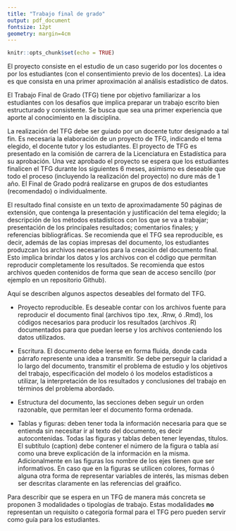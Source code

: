 ```yaml
---
title: "Trabajo final de grado"
output: pdf_document
fontsize: 12pt
geometry: margin=4cm
---
```



```r
knitr::opts_chunk$set(echo = TRUE)
```
<!-- 
El proyecto consiste en el estudio de un caso sugerido por los docentes o por los estudiantes (con el consentimiento previo de los docentes). La idea es que consista en una primer aproximación al análisis estadístico de datos. 
-->

\section{Introducción}
El proyecto consiste en el estudio de un caso sugerido por los docentes o por los estudiantes (con el consentimiento previo de los docentes). La idea es que consista en una primer aproximación al análisis estadístico de datos. 


El Trabajo Final de Grado (TFG) tiene por objetivo familiarizar a los estudiantes con los desafíos que implica preparar un trabajo escrito bien estructurado y consistente. Se busca que sea una primer experiencia que aporte al conocimiento en la disciplina. 

\section{Aspectos generales}
La realización del TFG debe ser guiado por un docente tutor designado a tal fin. Es necesaria la elaboración de un proyecto de TFG, indicando el tema elegido, el docente tutor y los estudiantes. El proyecto de TFG es presentado en la comisión de carrera de la Licenciatura en Estadística para su aprobación. Una vez aprobado el proyecto se espera que los estudiantes finalicen el TFG durante los siguientes 6 meses, asimismo es deseable que todo el proceso (incluyendo la realización del proyecto) no dure más de 1 año. El Final de Grado podrá realizarse en grupos de dos estudiantes (recomendado) o individualmente.

El resultado final consiste en un texto de aproximadamente 50 páginas de extensión, que contenga la presentación y  justificación del tema elegido; la descripción de los métodos estadísticos con los que se va a trabajar; presentación de los principales resultados; comentarios finales; y referencias bibliográficas. Se recomienda que el TFG sea reproducible, es decir, además de las copias impresas del documento, los estudiantes produzcan los archivos necesarios para la creación del documento final. Esto implica brindar los datos y los archivos con el código que permitan reproducir completamente los resultados.
Se recomienda que estos archivos queden contenidos de forma que sean de acceso sencillo (por ejemplo en un repositorio Github). 


\section{Aspectos de Formato}
Aquí se describen algunos aspectos deseables del formato del TFG.

- Proyecto reproducible. Es deseable contar con los archivos fuente para reproducir el documento final (archivos tipo .tex, .Rnw, ó .Rmd), los códigos necesarios para producir los resultados (archivos .R) documentados para que puedan leerse y los archivos conteniendo los datos utilizados.   

- Escritura. El documento debe leerse en forma fluida, donde cada párrafo represente una idea a transmitir. Se debe perseguir la claridad a lo largo del documento, transmitir el problema de estudio y los objetivos del trabajo, especificación del modelo ó los modelos estadísticos a utilizar, la interpretación de los resultados  y conclusiones del trabajo en términos del problema abordado.     

- Estructura del documento, las secciones deben seguir un orden razonable, que permitan leer el documento forma ordenada.   

- Tablas y figuras: deben tener toda la información necesaria para que se entienda  sin necesitar ir al texto del documento, es decir autocontenidas. Todas las figuras y tablas deben tener leyendas, títulos. El subtítulo (caption) debe contener el número de la figura o tabla así como una breve explicación de la información en la misma.  Adicionalmente en las figuras los nombre de los ejes tienen que ser informativos. En caso que en la figuras se utilicen  colores, formas ó alguna otra forma de representar  variables de interés, las mismas deben ser descritas claramente en las referencias del graáfico.



\section{Modalidades}
Para describir que se espera en un TFG de manera más concreta se proponen 3 modalidades o tipologías de trabajo. Estas modalidades **no** representan un requisito o categoría formal para el TFG pero pueden servir como guía para los estudiantes. 

 \begin{enumerate}
 
 \item Analisis de Datos
 
 A partir de un problema concreto y con datos reales se propone una solución a un problema o pregunta de interés mediante un modelo estadístico. El centro de este tipo de TFG es la relación entre problema o la pregunta o a responder (y por ende los datos utilizados) y la herramienta estadística que se propone para responderlo. En la Tabla \ref{data}, se propone una posible forma de estructurar el documento en la modalidad de análisis de datos. 

```r
library(tidyverse); library(knitr); library(kableExtra)

tema <- c('Introducción','Datos', 'Métodos', 'Resultados', 'Discusión')

descri <- c('Introducir el problema de estudio, presentar el problema científico de interés.' , 
'Descripción general de los datos (la fuente, tipo de variables, dimensiones de los datos). Se sugiere incluir gráficos presentando algún detalle relevante de los datos (exploración de los datos ).',
'Presentar el modelo que se va a utilizar para responder las preguntas. Incluye los parámetros, cómo se va a estimar el modelo, cómo se va a diagnosticar el mismo.', 
'Presentar un resumen de los resultados de aplicar el modelo descrito en Métodos sobre el conjunto de datos descrito en Datos para responder las preguntas o problemas planteados en la Introducción. Es importante interpretar los resultados del modelo en términos del problema de interés', 
'Esta sección presenta un breve resumen del trabajo. Puede incluir posible problemas de los datos o el modelo utilizado sugerencias de como se pueden mejorar dichos problemas.') 

data_frame(Tema = tema, Descripción = descri) %>%
  kable('latex', caption = '\\label{data} Modalidad Análisis de datos: estructura de documento' ) %>%
  kable_styling(full_width = F) %>%
  column_spec(1, italic = T, border_right = T) %>%
  column_spec(2, width = "12cm")
```


\item Revision de técnicas

Se identifica un problema estadístico relevante y se reseñan algunos métodos estadísticos para atacarlo, comparando su performance en datos simulados y reales. El centro de este tipo de TFG es la comparación de varias metodologías estadísticas para resolver un problema dado. Si bien es deseable que utilice un conjunto de datos reales para comparar los métodos, los datos no juegan un papel tan importante como en la modalidad anterior. Podrían utilizarce datos simulados o disponibles en repositorios ampliamente utilizados. 
En la Tabla \ref{tecnica} se presenta la estructura sugerida para el documento de la modalidad revisioón de técnicas.

```r
tema <- c('Introducción', 'Métodos', 'Simulaciones', 'Resultados en datos reales', 'Discusión')

descri <- c('Introducir el problema estadístico de interés y una visión global de los métodos para resolverlo', 
'Descripción de las técnicas a ser comparadas, justificando su elección',
'Realizar un experimento de simulación, explicitar que aspectos se van a contrastar y describir los resultados obtenidos', 
'Presentar un conjunto de datos reales y los resultados de aplicar cada una de las técnicas a los mismos.', 
'Esta sección presenta un breve resumen del trabajo, explicitando fortalezas y debilidades de las técnicas comparadas y sugerencias de como se puede mejorar o ampliar la comparación.') 

data_frame(Tema = tema, Descripción = descri) %>%
  kable('latex', caption = '\\label{tecnica} Modalidad Revision de técnicas: estructura de documento' ) %>%
  kable_styling(full_width = F) %>%
  column_spec(1, italic = T, border_right = T) %>%
  column_spec(2, width = "10cm")
```

\item  Tecnológica

Lo que distingue esta modalidad es la producción de un producto final distinto al documento escrito. Este producto podría consistir por ejemplo en la realización de un paquete en *R* que implemente algún método estadístico, o el desarrollo de una aplicación web (mediante Shiny ) que permita la exploración interactiva de un conjunto de datos de interés ó elaboración de herramientas para generar y actualizar datos de forma automática a nivel Nacional. El centro de este tipo de TFG es el producto que se propone y su correspondiente documentación. 

En la Tabla \ref{tec} se presenta una estructura sugerida para el documento de la modalidad tecnológica.

```r
tema <- c('Introducción', 'Descripcion del producto', 'Ejemplo de aplicacion', 'Discusión')

descri <- c('Introducir el producto a desarrollar, justificando su utilidad', 
'Descripción las principales características del producto, a que usuarios está dirigido y cómo se espera que sea utilizado',
'Presentar un conjunto de datos reales y ejemplificar el uso del producto desarrollado en los mismos.', 
'Esta sección presenta un breve resumen del trabajo, explicitando fortalezas y debilidades del producto y sugerencias de cómo este puede ser mejorado.') 

data_frame(Tema = tema, Descripción = descri) %>%
  kable('latex', caption = '\\label{tec} Modalidad Tecnológica: estructura de documento' ) %>%
  kable_styling(full_width = F) %>%
  column_spec(1, italic = T, border_right = T) %>%
  column_spec(2, width = "10cm")
```


\end{enumerate}


<!-- ## Introducción -->
<!-- Introducir el problema de estudio, presentar el problema científico de interés.  -->

<!-- ## Datos -->
<!-- Descripción general de los datos (la fuente, tipo de variables, dimensiones de los datos). Se puede incluir algún gráfico o tabla presentando algún detalle relevante de los datos (exploración de los datos ).  -->

<!-- ## Métodos -->
<!-- Presentar el modelo que se va a utilizar para responder las preguntas. Incluye los parámetros, cómo se va a estimar el modelo, cómo se va a monitorear la (falta de) convergencia.  -->

<!-- ## Resultados -->
<!-- Presentar un resumen de los resultados de aplicar el modelo descrito en *Métodos* sobre el conjunto de datos descrito en *Datos* para responder las preguntas o problemas planteados en la *Introducción*.  -->

<!-- Antes de presentar los resultados del modelo, describe un detalle de MCMC, es decir, la cantidad de cadenas y el warm-up utilizados, así como una evaluación de la convergencia. Luego, resume la distribución posterior de los parámetros mediante histogramas de la posterior, o dibujos con intervalos de credibilidad para cada parámetro o también con tablas que tengan una estimación puntual y una por intervalos de los parámetros relevantes. Ademas, debemos agregar que respuestas tenemos de las preguntas de interés.  -->

<!-- ## Discusión o concluciones -->
<!-- Esta sección presenta un breve resumen del trabajo, y podemos agregar posible problemas de los datos o el modelo utilizado, sugerencias de como se pueden mejorar dichos problemas.  -->
